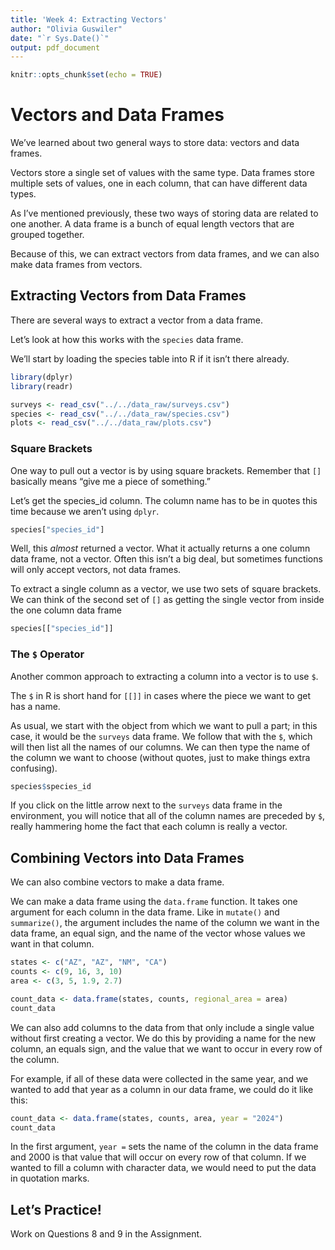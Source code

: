 ```yaml
---
title: 'Week 4: Extracting Vectors'
author: "Olivia Guswiler"
date: "`r Sys.Date()`"
output: pdf_document
---
```


```r
knitr::opts_chunk$set(echo = TRUE)
```

# Vectors and Data Frames

We've learned about two general ways to store data: vectors and data frames.

Vectors store a single set of values with the same type. Data frames store multiple sets of values, one in each column, that can have different data types.

As I've mentioned previously, these two ways of storing data are related to one another. A data frame is a bunch of equal length vectors that are grouped together.

Because of this, we can extract vectors from data frames, and we can also make data frames from vectors.

## Extracting Vectors from Data Frames

There are several ways to extract a vector from a data frame.

Let's look at how this works with the `species` data frame.

We'll start by loading the species table into R if it isn't there already.

```r
library(dplyr)
library(readr)

surveys <- read_csv("../../data_raw/surveys.csv")
species <- read_csv("../../data_raw/species.csv")
plots <- read_csv("../../data_raw/plots.csv")
```

### Square Brackets

One way to pull out a vector is by using square brackets. Remember that `[]` basically means "give me a piece of something."

Let's get the species_id column. The column name has to be in quotes this time because we aren't using `dplyr`.

```r
species["species_id"]
```

Well, this *almost* returned a vector. What it actually returns a one column data frame, not a vector. Often this isn't a big deal, but sometimes functions will only accept vectors, not data frames.

To extract a single column as a vector, we use two sets of square brackets. We can think of the second set of `[]` as getting the single vector from inside the one column data frame

```r
species[["species_id"]]
```

### The `$` Operator

Another common approach to extracting a column into a vector is to use `$`.

The `$` in R is short hand for `[[]]` in cases where the piece we want to get has a name.

As usual, we start with the object from which we want to pull a part; in this case, it would be the `surveys` data frame. We follow that with the `$`, which will then list all the names of our columns. We can then type the name of the column we want to choose (without quotes, just to make things extra confusing).

```r
species$species_id
```

If you click on the little arrow next to the `surveys` data frame in the environment, you will notice that all of the column names are preceded by `$`, really hammering home the fact that each column is really a vector.

## Combining Vectors into Data Frames

We can also combine vectors to make a data frame.

We can make a data frame using the `data.frame` function. It takes one argument for each column in the data frame. Like in `mutate()` and `summarize()`, the argument includes the name of the column we want in the data frame, an equal sign, and the name of the vector whose values we want in that column.

```r
states <- c("AZ", "AZ", "NM", "CA")
counts <- c(9, 16, 3, 10)
area <- c(3, 5, 1.9, 2.7)

count_data <- data.frame(states, counts, regional_area = area)
count_data
```

We can also add columns to the data from that only include a single value without first creating a vector. We do this by providing a name for the new column, an equals sign, and the value that we want to occur in every row of the column.

For example, if all of these data were collected in the same year, and we wanted to add that year as a column in our data frame, we could do it like this:

```r
count_data <- data.frame(states, counts, area, year = "2024")
count_data
```

In the first argument, `year =` sets the name of the column in the data frame and 2000 is that value that will occur on every row of that column. If we wanted to fill a column with character data, we would need to put the data in quotation marks.

## Let's Practice!

Work on Questions 8 and 9 in the Assignment.
